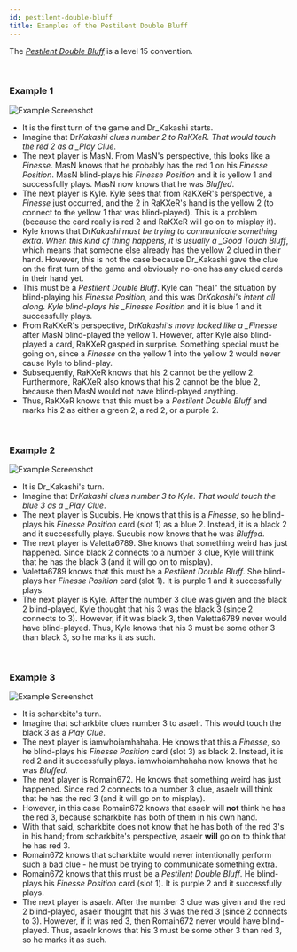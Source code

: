 ```yaml
---
id: pestilent-double-bluff
title: Examples of the Pestilent Double Bluff
---
```


The _[Pestilent Double Bluff](../level-15.mdx#the-pestilent-double-bluff-pdb)_ is a level 15 convention.

<br />

### Example 1

![Example Screenshot](/img/examples/pestilent-double-bluff.png)

- It is the first turn of the game and Dr_Kakashi starts.
- Imagine that Dr*Kakashi clues number 2 to RaKXeR. That would touch the red 2 as a \_Play Clue*.
- The next player is MasN. From MasN's perspective, this looks like a _Finesse_. MasN knows that he probably has the red 1 on his _Finesse Position_. MasN blind-plays his _Finesse Position_ and it is yellow 1 and successfully plays. MasN now knows that he was _Bluffed_.
- The next player is Kyle. Kyle sees that from RaKXeR's perspective, a _Finesse_ just occurred, and the 2 in RaKXeR's hand is the yellow 2 (to connect to the yellow 1 that was blind-played). This is a problem (because the card really is red 2 and RaKXeR will go on to misplay it).
- Kyle knows that Dr*Kakashi must be trying to communicate something extra. When this kind of thing happens, it is usually a \_Good Touch Bluff*, which means that someone else already has the yellow 2 clued in their hand. However, this is not the case because Dr_Kakashi gave the clue on the first turn of the game and obviously no-one has any clued cards in their hand yet.
- This must be a _Pestilent Double Bluff_. Kyle can "heal" the situation by blind-playing his _Finesse Position_, and this was Dr*Kakashi's intent all along. Kyle blind-plays his \_Finesse Position* and it is blue 1 and it successfully plays.
- From RaKXeR's perspective, Dr*Kakashi's move looked like a \_Finesse* after MasN blind-played the yellow 1. However, after Kyle also blind-played a card, RaKXeR gasped in surprise. Something special must be going on, since a _Finesse_ on the yellow 1 into the yellow 2 would never cause Kyle to blind-play.
- Subsequently, RaKXeR knows that his 2 cannot be the yellow 2. Furthermore, RaKXeR also knows that his 2 cannot be the blue 2, because then MasN would not have blind-played anything.
- Thus, RaKXeR knows that this must be a _Pestilent Double Bluff_ and marks his 2 as either a green 2, a red 2, or a purple 2.

<br />

### Example 2

![Example Screenshot](/img/examples/pestilent-double-bluff-2.png)

- It is Dr_Kakashi's turn.
- Imagine that Dr*Kakashi clues number 3 to Kyle. That would touch the blue 3 as a \_Play Clue*.
- The next player is Sucubis. He knows that this is a _Finesse_, so he blind-plays his _Finesse Position_ card (slot 1) as a blue 2. Instead, it is a black 2 and it successfully plays. Sucubis now knows that he was _Bluffed_.
- The next player is Valetta6789. She knows that something weird has just happened. Since black 2 connects to a number 3 clue, Kyle will think that he has the black 3 (and it will go on to misplay).
- Valetta6789 knows that this must be a _Pestilent Double Bluff_. She blind-plays her _Finesse Position_ card (slot 1). It is purple 1 and it successfully plays.
- The next player is Kyle. After the number 3 clue was given and the black 2 blind-played, Kyle thought that his 3 was the black 3 (since 2 connects to 3). However, if it was black 3, then Valetta6789 never would have blind-played. Thus, Kyle knows that his 3 must be some other 3 than black 3, so he marks it as such.

<br />

### Example 3

![Example Screenshot](/img/examples/pestilent-double-bluff-3.png)

- It is scharkbite's turn.
- Imagine that scharkbite clues number 3 to asaelr. This would touch the black 3 as a _Play Clue_.
- The next player is iamwhoiamhahaha. He knows that this a _Finesse_, so he blind-plays his _Finesse Position_ card (slot 3) as black 2. Instead, it is red 2 and it successfully plays. iamwhoiamhahaha now knows that he was _Bluffed_.
- The next player is Romain672. He knows that something weird has just happened. Since red 2 connects to a number 3 clue, asaelr will think that he has the red 3 (and it will go on to misplay).
- However, in this case Romain672 knows that asaelr will **not** think he has the red 3, because scharkbite has both of them in his own hand.
- With that said, scharkbite does not know that he has both of the red 3's in his hand; from scharkbite's perspective, asaelr **will** go on to think that he has red 3.
- Romain672 knows that scharkbite would never intentionally perform such a bad clue - he must be trying to communicate something extra.
- Romain672 knows that this must be a _Pestilent Double Bluff_. He blind-plays his _Finesse Position_ card (slot 1). It is purple 2 and it successfully plays.
- The next player is asaelr. After the number 3 clue was given and the red 2 blind-played, asaelr thought that his 3 was the red 3 (since 2 connects to 3). However, if it was red 3, then Romain672 never would have blind-played. Thus, asaelr knows that his 3 must be some other 3 than red 3, so he marks it as such.

